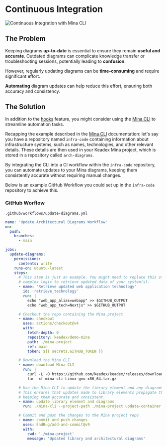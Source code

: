 
# Continuous Integration

<div className="my-10 flex items-center justify-center">
  <Image
    src={ci}
    alt="Continuous Integration with Mina CLI"
    height={200}
    className="mx-auto my-5 md:mx-5"
  />
</div>

## The Problem

Keeping diagrams **up-to-date** is essential to ensure they remain **useful and accurate**. Outdated diagrams can complicate knowledge transfer or troubleshooting sessions, potentially leading to **confusion**.

However, regularly updating diagrams can be **time-consuming** and require significant effort.

**Automating** diagram updates can help reduce this effort, ensuring both accuracy and consistency.

## The Solution

In addition to the [hooks](./hooks.mdx) feature, you might consider using the [Mina CLI](./cli/overview.mdx) to streamline automation tasks.

Recapping the example described in the [Mina CLI](./cli/overview.mdx) documentation: let's say you have a repository named `infra-code` containing information about infrastructure systems, such as names, technologies, and other relevant details. These details are then used in your Keadex Mina project, which is stored in a repository called `arch-diagrams`.

By integrating the CLI into a CI workflow within the `infra-code` repository, you can automate updates to your Mina diagrams, keeping them consistently accurate without requiring manual changes.

Below is an example GitHub Workflow you could set up in the `infra-code` repository to achieve this.

### GitHub Worflow

`.github/workflows/update-diagrams.yml`

```yaml
name: 'Update Architectural Diagrams Workflow'
on:
  push:
    branches:
      - main

jobs:
  update-diagrams:
    permissions:
      contents: write
    runs-on: ubuntu-latest
    steps:
      # This step is just an example. You might need to replace this step with a more
      # complex logic to retrieve updated data of your system(s).
      - name: 'Retrieve updated web application technology'
        id: 'retrieve_technology'
        run: |
          echo "web_app_alias=webapp" >> $GITHUB_OUTPUT
          echo "web_app_tech=Nextjs" >> $GITHUB_OUTPUT

      # Checkout the repo containing the Mina project.
      - name: checkout
        uses: actions/checkout@v4
        with:
          fetch-depth: 0
          repository: keadex/demo-mina
          path: ./mina-project
          ref: main
          token: ${{ secrets.GITHUB_TOKEN }}

      # Download the Mina CLI.
      - name: download Mina CLI
        run: |
          curl -L -O https://github.com/keadex/keadex/releases/download/mina-cli%402.5.1/mina-cli-Linux-gnu-x86_64.tar.gz
          tar -xf mina-cli-Linux-gnu-x86_64.tar.gz

      # Use the Mina CLI to update the library element and any diagrams that reference it.
      # This ensures that updates made to library elements propagate throughout all dependent diagrams,
      # keeping them accurate and consistent.
      - name: update library element and diagrams
        run: ./mina-cli --project-path ./mina-project update-container --alias ${{steps.retrieve_technology.outputs.web_app_alias}} --new-technology ${{steps.retrieve_technology.outputs.web_app_tech}}

      # Commit and push the changes to the Mina project repo
      - name: commit and push changes
        uses: EndBug/add-and-commit@v9
        with:
          cwd: './mina-project'
          message: 'Updated library and architectural diagrams'
```
